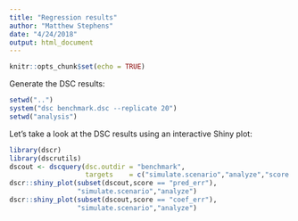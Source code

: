 ```yaml
---
title: "Regression results"
author: "Matthew Stephens"
date: "4/24/2018"
output: html_document
---
```


```r
knitr::opts_chunk$set(echo = TRUE)
```

Generate the DSC results:

```r
setwd("..")
system("dsc benchmark.dsc --replicate 20")
setwd("analysis")
```

Let's take a look at the DSC results using an interactive Shiny plot:

```r
library(dscr)
library(dscrutils)
dscout <- dscquery(dsc.outdir = "benchmark",
                   targets    = c("simulate.scenario","analyze","score.err"))
dscr::shiny_plot(subset(dscout,score == "pred_err"),
				 "simulate.scenario","analyze")
dscr::shiny_plot(subset(dscout,score == "coef_err"),
				 "simulate.scenario","analyze")
```

